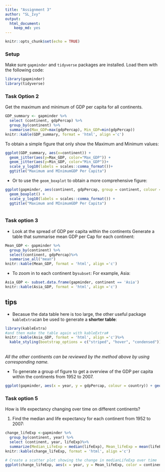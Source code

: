 ```yaml
---
title: "Assignment 3"
author: "SL_Ivy"
output: 
  html_document: 
    keep_md: yes
---
```


```r
knitr::opts_chunk$set(echo = TRUE)
```

### Setup
Make sure `gapminder` and `tidyverse` packages are installed.
Load them with the following code:

```r
library(gapminder)
library(tidyverse)
```

### Task Option 2
Get the maximum and minimum of GDP per capita for all continents.
```r
GDP_summary <- gapminder %>%
  select (continent, gdpPercap) %>%
  group_by(continent) %>%
  summarise(Max_GDP=max(gdpPercap), Min_GDP=min(gdpPercap))
knitr::kable(GDP_summary, format = 'html', align ='c')
```

To obtain a simple figure that only show the Maximum and Minimum values:
```r
ggplot(GDP_summary, aes(x=continent)) + 
  geom_jitter(aes(y=Max_GDP, color="Max_GDP")) + 
  geom_jitter(aes(y=Min_GDP, color="Min_GDP"))+
  scale_y_log10(labels = scales::comma_format())+
  ggtitle("Maximum and MInimumGDP Per Capita") 
```

* Or to use the `geom_boxplot` to obtain a more comprehensive figure:
```r
ggplot(gapminder, aes(continent, gdpPercap, group = continent, colour = continent)) +
  geom_boxplot() +
  scale_y_log10(labels = scales::comma_format()) +
  ggtitle("Maximum and MInimumGDP Per Capita")
  
```

### Task option 3
* Look at the spread of GDP per capita within the continents
Generate a table that summarise mean GDP per Cap for each continent:

```r
Mean_GDP <- gapminder %>%
  group_by(continent) %>%
  select(continent, gdpPercap)%>%
  summarise_all("mean")
knitr::kable(Mean_GDP, format = 'html', align ='c')
```



* To zoom in to each continent by`subset`:
For example, Asia: 
```r
Asia_GDP <- subset.data.frame(gapminder, continent == 'Asia')
knitr::kable(Asia_GDP, format = 'html', align ='c')
```


## tips
* Becasue the data table here is too large, the other useful package `kableExtra`can be used to generate a __shorter table__:
```r
library(kableExtra)
#and then make the table again with kableExtra#
knitr::kable(Asia_GDP, format = 'html', align ='c')%>%
  kable_styling(bootstrap_options = c("striped", "hover", "condensed"))
```

<br>
_All the other continents can be reviewed by the method above by using corresponding name._


* To generate a group of figure to get a overview of the GDP per capita within the continents from 1952 to 2007.
```r
ggplot(gapminder, aes(x = year, y = gdpPercap, colour = country)) + geom_line() + scale_y_log10() + facet_wrap(~ continent)+theme(legend.position = "none", axis.title.x=element_blank(), axis.text.x=element_blank(), axis.ticks.x=element_blank())
```

### Task option 5
How is life expectancy changing over time on different continents?

1. Find the median and life expectancy for each continent from 1952 to 2007:

```r
change_lifeExp <-gapminder %>%
  group_by(continent, year) %>%
  select (continent, year, lifeExp)%>%
  summarize(Median_LifeExp = median(lifeExp), Mean_lifeExp = mean(lifeExp))
knitr::kable(change_lifeExp, format = 'html', align ='c')
```

```r
# Create a scatter plot showing the change in medianLifeExp over time
ggplot(change_lifeExp, aes(x = year, y = Mean_lifeExp, color = continent)) + geom_line() + scale_x_log10()
```
